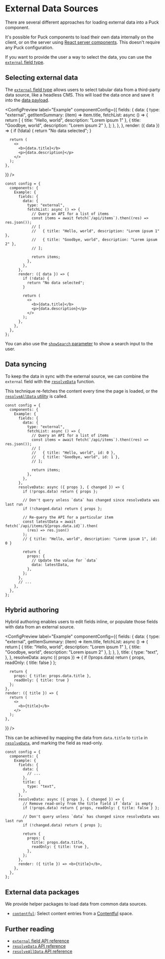 
# External Data Sources

There are several different approaches for loading external data into a Puck component.

It's possible for Puck components to load their own data internally on the client, or on the server using [React server components](/docs/integrating-puck/server-components). This doesn't require any Puck configuration.

If you want to provide the user a way to select the data, you can use the [`external` field type](/docs/api-reference/configuration/fields/external).

## Selecting external data

The [`external` field type](/docs/api-reference/configuration/fields/external) allows users to select tabular data from a third-party data source, like a headless CMS. This will load the data once and save it into the [data payload](/docs/api-reference/data).

<ConfigPreview
  label="Example"
  componentConfig={{
    fields: {
      data: {
        type: "external",
        getItemSummary: (item) => item.title,
        fetchList: async () => {
          return [
            { title: "Hello, world", description: "Lorem ipsum 1" },
            { title: "Goodbye, world", description: "Lorem ipsum 2" },
          ];
        },
      },
    },
    render: ({ data }) => {
      if (!data) {
        return "No data selected";
      }

      return (
        <>
          <b>{data.title}</b>
          <p>{data.description}</p>
        </>
      );
    },

}}
/>

```tsx {5-17} copy
const config = {
  components: {
    Example: {
      fields: {
        data: {
          type: "external",
          fetchList: async () => {
            // Query an API for a list of items
            const items = await fetch(`/api/items`).then((res) => res.json());
            // [
            //   { title: "Hello, world", description: "Lorem ipsum 1" },
            //   { title: "Goodbye, world", description: "Lorem ipsum 2" },
            // ];

            return items;
          },
        },
      },
      render: ({ data }) => {
        if (!data) {
          return "No data selected";
        }

        return (
          <>
            <b>{data.title}</b>
            <p>{data.description}</p>
          </>
        );
      },
    },
  },
};
```

You can also use the [`showSearch` parameter](/docs/api-reference/configuration/fields/external#showsearch) to show a search input to the user.

## Data syncing

To keep the data in sync with the external source, we can combine the `external` field with the [`resolveData`](/docs/api-reference/configuration/component-config#resolvedatadata-params) function.

This technique re-fetches the content every time the page is loaded, or the [`resolveAllData` utility](/docs/api-reference/functions/resolve-all-data) is called.

```tsx showLineNumbers {19-37} /id: 0/1 /id: 1/ copy
const config = {
  components: {
    Example: {
      fields: {
        data: {
          type: "external",
          fetchList: async () => {
            // Query an API for a list of items
            const items = await fetch(`/api/items`).then((res) => res.json());
            // [
            //   { title: "Hello, world", id: 0 },
            //   { title: "Goodbye, world", id: 1 },
            // ];

            return items;
          },
        },
      },
      resolveData: async ({ props }, { changed }) => {
        if (!props.data) return { props };

        // Don't query unless `data` has changed since resolveData was last run
        if (!changed.data) return { props };

        // Re-query the API for a particular item
        const latestData = await fetch(`/api/items/${props.data.id}`).then(
          (res) => res.json()
        );
        // { title: "Hello, world", description: "Lorem ipsum 1", id: 0 }

        return {
          props: {
            // Update the value for `data`
            data: latestData,
          },
        };
      },
      // ...
    },
  },
};
```

## Hybrid authoring

Hybrid authoring enables users to edit fields inline, or populate those fields with data from an external source.

<ConfigPreview
  label="Example"
  componentConfig={{
    fields: {
      data: {
        type: "external",
        getItemSummary: (item) => item.title,
        fetchList: async () => {
          return [
            { title: "Hello, world", description: "Lorem ipsum 1" },
            { title: "Goodbye, world", description: "Lorem ipsum 2" },
          ];
        },
      },
      title: {
        type: "text",
      },
    },
    resolveData: async ({ props }) => {
      if (!props.data) return { props,  readOnly: { title: false } };

      return {
        props: { title: props.data.title },
        readOnly: { title: true }
      };
    },
    render: ({ title }) => {
      return (
        <>
          <b>{title}</b>
        </>
      );
    },

}}
/>

This can be achieved by mapping the data from `data.title` to `title` in [`resolveData`](/docs/api-reference/configuration/component-config#resolvedatadata-params), and marking the field as read-only.

```tsx showLineNumbers {21,22} copy
const config = {
  components: {
    Example: {
      fields: {
        data: {
          // ...
        },
        title: {
          type: "text",
        },
      },
      resolveData: async ({ props }, { changed }) => {
        // Remove read-only from the title field if `data` is empty
        if (!props.data) return { props, readOnly: { title: false } };

        // Don't query unless `data` has changed since resolveData was last run
        if (!changed.data) return { props };

        return {
          props: {
            title: props.data.title,
            readOnly: { title: true },
          },
        };
      },
      render: ({ title }) => <b>{title}</b>,
    },
  },
};
```

## External data packages

We provide helper packages to load data from common data sources.

- [`contentful`](https://github.com/measuredco/puck/tree/main/packages/field-contentful): Select content entries from a [Contentful](https://www.contentful.com) space.

## Further reading

- [`external` field API reference](/docs/api-reference/configuration/fields/external)
- [`resolveData` API reference](/docs/api-reference/configuration/component-config#resolvedatadata-params)
- [`resolveAllData` API reference](/docs/api-reference/functions/resolve-all-data)

<div id="puck-portal-root" />
